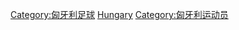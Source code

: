 {{Catnav|頁面分類|各種主題的頁面分類|按國家分類|各國人物|匈牙利人}}
{{Catnav|頁面分類|人物|各國人物|匈牙利人}}
{{Catnav|頁面分類|...|足球|各國足球|匈牙利足球}}
{{Catnav|頁面分類|...|各國體育|各國足球|匈牙利足球}}
{{Commons category|Association football players from Hungary}}

[[Category:匈牙利足球|Category:匈牙利足球]]
[[Category:各国足球运动员|Hungary]]
[[Category:匈牙利运动员|Category:匈牙利运动员]]
